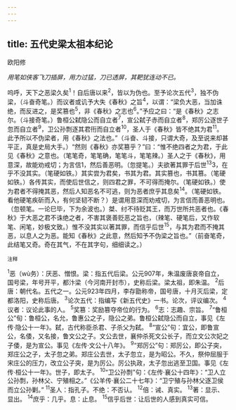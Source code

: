 ```yaml
---
---
---
```

title: 五代史梁太祖本纪论
---



欧阳修

*用笔如侠客飞刀插屏，用力过猛，刀已透屏，其靶犹连动不已。*

呜呼，天下之恶梁久矣<sup>1</sup>！自后唐以来<sup>2</sup>，皆以为伪也。至予论次五代<sup>3</sup>，独不伪梁，（斗奋奇笔。）而议者或讥予大失《春秋》之旨<sup>4</sup>，以谓：“梁负大恶，当加诛绝，而反进之，是奖篡也<sup>5</sup>，非《春秋》之志也<sup>6</sup>。”予应之曰：“是《春秋》之志尔。（斗接奇笔。）鲁桓公弑隐公而自立者<sup>7</sup>，宣公弑子赤而自立者<sup>8</sup>，郑厉公逐世子忽而自立者<sup>9</sup>，卫公孙剽逐其君衎而自立者<sup>10</sup>，圣人于《春秋》皆不绝其为君<sup>11</sup>。此予所以不伪梁者，用《春秋》之法也。”（斗奋、斗接，只谓大奇，及至说来却甚平正，真是史局大手。）“然则《春秋》亦奖篡乎？”曰：“惟不绝四者之为君，于此见《春秋》之意也。（笔笔奇，笔笔确，笔笔斗，笔笔辣。）圣人之于《春秋》，用意深，故能劝戒切；为言信1，然后善恶明。（忽提笔。）夫欲著其罪于后世<sup>13</sup>3，在乎不没其实。（笔硬如铁。）其实尝为君矣，书其为君。其实篡也，书其篡。（笔硬如铁。）各传其实，而使后世信之，则四君之罪，不可得而掩尔。（笔硬如铁。）使为君者不得掩其恶，然后人知恶名不可逃，则为恶者庶乎其息矣<sup>14</sup>。（笔硬如铁。看他硬笔疾斫而入，有何坚韧不断？）是谓用意深而劝戒切，为言信而善恶明也。（忽顿笔。一论巳毕，下为余波也。）桀、纣不待贬其王，而万世所共恶者也。《春秋》于大恶之君不诛绝之者，不害其褒善贬恶之旨也，（辣笔、硬笔后，又作软笔、闲笔，妙极文致。）惟不没其实以著其罪，而信乎后世<sup>15</sup>，与其为君而不掩其恶，以息人之为恶。能知《春秋》之此意，然后知予不伪梁之旨也。”（前奋笔奇，此结笔又奇。奇在其气，不在其字句，细细读之。）

<sup>注释</sup>

<sup>1</sup>恶（wù务）：厌恶、憎恨。梁：指五代后梁。公元907年，朱温废唐哀帝自立，国号梁，年号开平，都汴梁（今河南开封市），史称后梁。梁太祖，即朱温。
<sup>2</sup>后唐：朝代名。五代之一。公元923年四月，李存勖称帝，国号唐，十月灭后梁，定都洛阳，史称后唐。
<sup>3</sup>论次五代：指编写《新五代史》一书。论次，评议编次。
<sup>4</sup>议者：议论此事的人。
<sup>5</sup>奖篡：奖励篡夺帝位的行为。
<sup>6</sup>志：志趣、宗旨。
<sup>7</sup>“鲁桓公”旬：鲁桓公，名允，鲁惠公之子，隐公之弟。鲁桓公弑隐公而自立，事见《左传·隐公十一年》。弑，古代称臣杀君、子杀父为弑。
<sup>8</sup>“宣公”句：宜公，即鲁宣公，名倭，又名接，鲁文公之子。文公去世，襄仲杀死文公长子，而立文公次妃之子倭，是为宣公。事见《左传·文公十八年》。
<sup>9</sup>“郑厉公”句：郑厉公，即公子突，郑庄公之子，太子忽之弟。郑庄公去世，太子忽立，是为昭公。不久，祭仲屈服于宋庄公的压力，改立公子突，是为厉公。厉公执政，太子忽出逃至卫国。事见《左传·桓公十一年》。世子，即太子。
<sup>10</sup>“卫公孙剽”句：《左传·襄公十四年》：“卫人立公孙剽，孙林父、宁殖相之。”《公羊传·襄公二十七年》：“卫宁殖与孙林父逐卫侯而立公孙剿。”
<sup>11</sup>圣人：指孔子。不绝：不否认。
<sup>12</sup>倍：诫、真实。
<sup>13</sup>著：显示、显出。
<sup>14</sup>庶乎：几乎。息：止息。
<sup>15</sup>信乎后世：让后世的人感到真实可信。